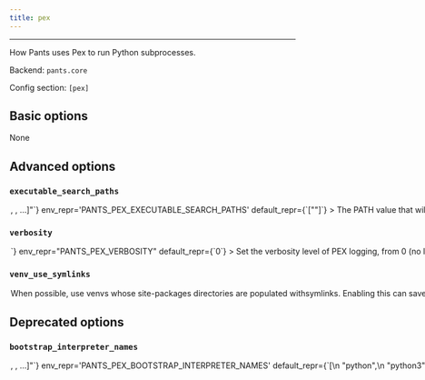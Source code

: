 ```yaml
---
title: pex
---
```



---

How Pants uses Pex to run Python subprocesses.

Backend: <span className="color--primary">`pants.core`</span>

Config section: <span className="color--primary">`[pex]`</span>

<span className={styles.options}>

## Basic options

None

## Advanced options

### `executable_search_paths`

<Option
  cli_repr={`--pex-executable-search-paths="[<binary-paths>, <binary-paths>, ...]"`}
  env_repr='PANTS_PEX_EXECUTABLE_SEARCH_PATHS'
  default_repr={`["<PATH>"]`}
>
The PATH value that will be used by the PEX subprocess and any subprocesses it spawns.

The special string &quot;&lt;PATH&gt;&quot; will expand to the contents of the PATH env var.

</Option>

### `verbosity`

<Option
  cli_repr={`--pex-verbosity=<int>`}
  env_repr="PANTS_PEX_VERBOSITY"
  default_repr={`0`}
>
  Set the verbosity level of PEX logging, from 0 (no logging) up to 9 (max
  logging).
</Option>

### `venv_use_symlinks`

<Option
  cli_repr={`--[no-]pex-venv-use-symlinks`}
  env_repr='PANTS_PEX_VENV_USE_SYMLINKS'
  default_repr={`False`}
>
When possible, use venvs whose site-packages directories are populated withsymlinks.

Enabling this can save space in the `--named-caches-dir` directory and lead to slightly faster execution times for Pants Python goals. Some distributions do not work with symlinked venvs though, so you may not be able to enable this optimization as a result.

</Option>

## Deprecated options

### `bootstrap_interpreter_names`

<Option
  cli_repr={`--pex-bootstrap-interpreter-names="[<bootstrap-python-names>, <bootstrap-python-names>, ...]"`}
  env_repr='PANTS_PEX_BOOTSTRAP_INTERPRETER_NAMES'
  default_repr={`[\n  "python",\n  "python3",\n  "python2"\n]`}
  removal_version='2.10.0.dev0'
  removal_hint={'Moved to `[python-bootstrap] names`.'}
>
The names of Python binaries to search for to bootstrap PEX files with.

This does not impact which Python interpreter is used to run your code, only what is used to run the PEX tool. See the `interpreter_search_paths` option in `[python]` to influence where interpreters are searched for.

</Option>

</span>
